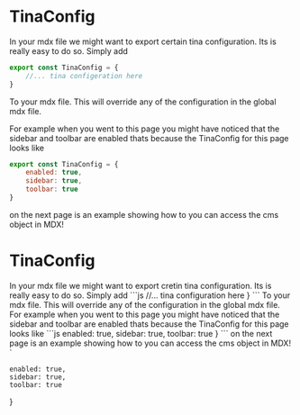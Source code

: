 # TinaConfig

In your mdx file we might want to export certain tina configuration. Its is really easy to do so. Simply add

```js
export const TinaConfig = {
    //... tina configeration here
}
```
To your mdx file. This will override any of the configuration in the global mdx file.

For example when you went to this page you might have noticed that the sidebar and toolbar are enabled thats because the TinaConfig for this page looks like

```js
export const TinaConfig = {
    enabled: true,
    sidebar: true,
    toolbar: true
}
```

on the next page is an example showing how to you can access the cms object in MDX!

# TinaConfig
In your mdx file we might want to export cretin tina configuration. Its is really easy to do so. Simply add
\`\`\`js
    //... tina configuration here
}
\`\`\`
To your mdx file. This will override any of the configuration in the global mdx file.
For example when you went to this page you might have noticed that the sidebar and toolbar are enabled thats because the TinaConfig for this page looks like
\`\`\`js
    enabled: true,
    sidebar: true,
    toolbar: true
}
\`\`\`
on the next page is an example showing how to you can access the cms object in MDX!
`


    enabled: true,
    sidebar: true,
    toolbar: true
}